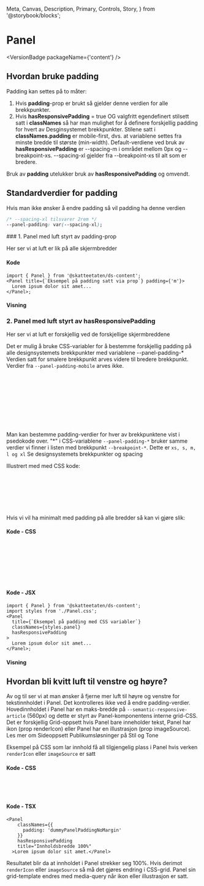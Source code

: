   Meta,
  Canvas,
  Description,
  Primary,
  Controls,
  Story,
} from '@storybook/blocks';

<Meta of={PanelStoriesDoc} name="Docs for Padding" />

# Panel

<VersionBadge packageName={'content'} />

## Hvordan bruke padding

Padding kan settes på to måter:

1. Hvis **padding**-prop er brukt så gjelder denne verdien for alle brekkpunkter.
2. Hvis **hasResponsivePadding** = true OG valgfritt egendefinert stilsett satt i **classNames** så har man mulighet for å definere forskjellig padding for hvert av <Link url="/?path=/docs/designtokens-breakpoints--docs">Desginsystemet brekkpunkter</Link>. Stilene satt i **classNames.padding** er mobile-first, dvs. at variablene settes fra minste bredde til største (min-width). Default-verdiene ved bruk av **hasResponsivePadding** er --spacing-m i området mellom 0px og --breakpoint-xs. --spacing-xl gjelder fra --breakpoint-xs til alt som er bredere.

Bruk av **padding** utelukker bruk av **hasResponsivePadding** og omvendt.

## Standardverdier for padding

Hvis man ikke ønsker å endre padding så vil padding ha denne verdien

```css
/* --spacing-xl tilsvarer 2rem */
--panel-padding: var(--spacing-xl);
```

<div id="panel-padding-prop">### 1. Panel med luft styrt av padding-prop</div>

Her ser vi at luft er lik på alle skjermbredder

<PanelPaddingIllustration id="panel-padding-prop" />

#### Kode

```tsx
import { Panel } from '@skatteetaten/ds-content';
<Panel title={`Eksempel på padding satt via prop`} padding={'m'}>
  Lorem ipsum dolor sit amet...
</Panel>;
```

#### Visning

<Canvas of={PanelStoriesDoc.PanelPadding} />

<div id="panel-padding-responsive-prop">

### 2. Panel med luft styrt av hasResponsivePadding

</div>

Her ser vi at luft er forskjellig ved de forskjellige skjermbreddene

<PanelPaddingResponsiveIllustration />

Det er mulig å bruke CSS-variabler for å bestemme forskjellig padding på alle designsystemets brekkpunkter med variablene --panel-padding-\* Verdien satt for smalere brekkpunkt arves videre til bredere brekkpunkt. Verdier fra `--panel-padding-mobile` arves ikke.

```css
/* Standardverdier satt i komponenten */
/* hvis bredde er mindre enn brekkpunkt-xs så blir padding satt til --spacing-m */
width < breakpoint-xs:  var(--spacing-m);
/* Resterende brekkpunkt har like padding-verdier på --spacing-xl */
width >= breakpoint-xs: var(--spacing-xl);
width >= breakpoint-s: var(--spacing-xl);
width >= breakpoint-m: var(--spacing-xl);
width >= breakpoint-l: var(--spacing-xl);
width >= breakpoint-xl: var(--spacing-xl);
```

Man kan bestemme padding-verdier for hver av brekkpunktene vist i psedokode over. "\*" i CSS-variablene `--panel-padding-*` bruker samme verdier vi finner i listen med brekkpunkt `--breakpoint-*`. Dette er `xs, s, m, l og xl` Se designsystemets <Link url="/?path=/docs/designtokens-breakpoints--docs">brekkpunkter</Link> og <Link url="/?path=/docs/designtokens-spacing--docs">spacing</Link>

Illustrert med med CSS kode:

```css
--panel-padding-mobile: var(--custom-value);
--panel-padding-xs: var(--another-custom-value);
--panel-padding-s: var(--panel-padding-xs);
--panel-padding-m: var(--panel-padding-s);
--panel-padding-l: var(--panel-padding-m);
--panel-padding-xl: var(--panel-padding-l);
```

Hvis vi vil ha minimalt med padding på alle bredder så kan vi gjøre slik:

#### Kode - CSS

```css
/* CSS stil definert i Panel.css */
.dummyPanelPaddingResponsiveFullWidth {
  /* Bestemmer at padding --spacing-xxs skal gjelde for alle skjermbredder opp til --breakpoint-xs */
  --panel-padding-mobile: var(--spacing-xxs);
  /* Bestemmer at padding --spacing-xss skal gjelde for alle skjermbredder bredere enn --breakpoint-xs */
  --panel-padding-xs: var(--spacing-xxs);
}
```

#### Kode - JSX

```tsx
import { Panel } from '@skatteetaten/ds-content';
import styles from './Panel.css';
<Panel
  title={`Eksempel på padding med CSS variabler`}
  classNames={styles.panel}
  hasResponsivePadding
>
  Lorem ipsum dolor sit amet...
</Panel>;
```

#### Visning

<Canvas of={PanelStoriesDoc.PanelPaddingFullWidth} />

## Hvordan bli kvitt luft til venstre og høyre?

Av og til ser vi at man ønsker å fjerne mer luft til høyre og venstre for tekstinnholdet i Panel. Det kontrolleres ikke ved å endre padding-verdier. Hovedinnholdet i Panel har en maks-bredde på `--semantic-responsive-article` (560px) og dette er styrt av Panel-komponentens interne grid-CSS. Det er forskjellig Grid-oppsett hvis Panel bare inneholder tekst, Panel har ikon (prop renderIcon) eller Panel har en illustrasjon (prop imageSource). Les mer om <Link url="https://www.skatteetaten.no/stilogtone/designsystemet/monstre/sideoppsett-publikum/">Sideoppsett Publikumsløsninger på Stil og Tone</Link>

Eksempel på CSS som lar innhold få all tilgjengelig plass i Panel hvis verken `renderIcon` eller `imageSource` er satt

#### Kode - CSS

```css
.dummyPanelPaddingNoMargin > * {
  max-width: 100%;
}
```

#### Kode - TSX

```
<Panel
    classNames={{
      padding: 'dummyPanelPaddingNoMargin'
    }}
    hasResponsivePadding
    title="Innholdsbredde 100%"
  >Lorem ipsum dolor sit amet.</Panel>
```

Resultatet blir da at innholdet i Panel strekker seg 100%. Hvis derimot `renderIcon` eller `imageSource` så må det gjøres endring i CSS-grid. Panel sin grid-template endres med media-query når ikon eller illustrasjon er satt.

<Canvas of={PanelStoriesDoc.PanelPaddingNoMargin} />
